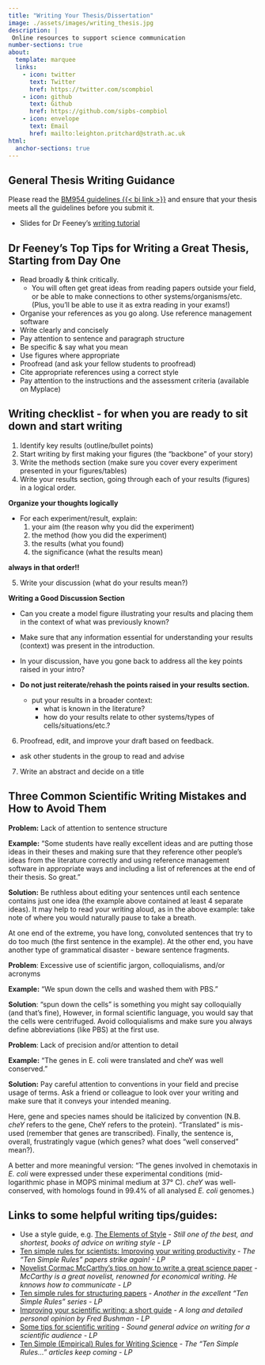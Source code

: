 ```yaml
---
title: "Writing Your Thesis/Dissertation"
image: ./assets/images/writing_thesis.jpg
description: |
 Online resources to support science communication
number-sections: true
about:
  template: marquee
  links:
    - icon: twitter
      text: Twitter
      href: https://twitter.com/scompbiol
    - icon: github
      text: Github
      href: https://github.com/sipbs-compbiol
    - icon: envelope
      text: Email
      href: mailto:leighton.pritchard@strath.ac.uk
html:
  anchor-sections: true
---
```


## General Thesis Writing Guidance

::: {.callout-important}
Please read the [BM954 guidelines {{< bi link >}}]({{< var myplace.guidelines >}}) and ensure that your thesis meets all the guidelines before you submit it.
:::

- Slides for Dr Feeney's [writing tutorial](./assets/slides/writing_tutorial.pdf)

## Dr Feeney's Top Tips for Writing a Great Thesis, Starting from Day One

- Read broadly & think critically.
  - You will often get great ideas from reading papers outside your field, or be able to make connections to other systems/organisms/etc. (Plus, you'll be able to use it as extra reading in your exams!)
- Organise your references as you go along. Use reference management software
- Write clearly and concisely
- Pay attention to sentence and paragraph structure
- Be specific & say what you mean
- Use figures where appropriate
- Proofread (and ask your fellow students to proofread)
- Cite appropriate references using a correct style
- Pay attention to the instructions and the assessment criteria (available on Myplace)

## Writing checklist - for when you are ready to sit down and start writing

1. Identify key results (outline/bullet points)
2. Start writing by first making your figures (the "backbone" of your story)
3. Write the methods section (make sure you cover every experiment presented in your figures/tables)
4. Write your results section, going through each of your results (figures) in a logical order.

::: {.callout-tip}
**Organize your thoughts logically**

- For each experiment/result, explain:
  1. your aim (the reason why you did the experiment)
  2. the method (how you did the experiment)
  3. the results (what you found)
  4. the significance (what the results mean)

**always in that order!!**
:::

5. Write your discussion (what do your results mean?)

::: {.callout-tip}
**Writing a Good Discussion Section**

- Can you create a model figure illustrating your results and placing them in the context of what was previously known?
- Make sure that any information essential for understanding your results (context) was present in the introduction.
- In your discussion, have you gone back to address all the key points raised in your intro?

- **Do not just reiterate/rehash the points raised in your results section.**
  - put your results in a broader context:
    - what is known in the literature?
    - how do your results relate to other systems/types of cells/situations/etc.?
:::

6.  Proofread, edit, and improve your draft based on feedback.
  - ask other students in the group to read and advise
7.  Write an abstract and decide on a title

## Three Common Scientific Writing Mistakes and How to Avoid Them

::: {.callout-note}
**Problem:** Lack of attention to sentence structure

**Example:** "Some students have really excellent ideas and are putting those ideas in their theses and making sure that they reference other people's ideas from the literature correctly and using reference management software in appropriate ways and including a list of references at the end of their thesis. So great."

**Solution:** Be ruthless about editing your sentences until each sentence contains just one idea (the example above contained at least 4 separate ideas). It may help to read your writing aloud, as in the above example: take note of where you would naturally pause to take a breath.

At one end of the extreme, you have long, convoluted sentences that try to do too much (the first sentence in the example). At the other end, you have another type of grammatical disaster - beware sentence fragments.
:::

::: {.callout-note}
**Problem**: Excessive use of scientific jargon, colloquialisms, and/or acronyms

**Example:** "We spun down the cells and washed them with PBS."

**Solution**: "spun down the cells" is something you might say colloquially (and that's fine), However, in formal scientific language, you would say that the cells were centrifuged. Avoid colloquialisms and make sure you always define abbreviations (like PBS) at the first use.
:::

::: {.callout-note}
**Problem**: Lack of precision and/or attention to detail

**Example:** "The genes in E. coli were translated and cheY was well conserved."

**Solution:** Pay careful attention to conventions in your field and precise usage of terms. Ask a friend or colleague to look over your writing and make sure that it conveys your intended meaning.

Here, gene and species names should be italicized by convention (N.B. *cheY* refers to the gene, CheY refers to the protein). "Translated" is mis-used (remember that genes are transcribed). Finally, the sentence is, overall, frustratingly vague (which genes? what does "well conserved" mean?).

A better and more meaningful version: "The genes involved in chemotaxis in *E. coli* were expressed under these experimental conditions (mid-logarithmic phase in MOPS minimal medium at 37° C). *cheY* was well-conserved, with homologs found in 99.4% of all analysed *E. coli* genomes.)
:::


## Links to some helpful writing tips/guides:

-   Use a style guide, e.g. [The Elements of Style](http://www.gutenberg.org/ebooks/37134) - _Still one of the best, and shortest, books of advice on writing style - LP_
-   [Ten simple rules for scientists: Improving your writing productivity](https://journals.plos.org/ploscompbiol/article?id=10.1371/journal.pcbi.1006379) - _The "Ten Simple Rules" papers strike again! - LP_
-   [Novelist Cormac McCarthy's tips on how to write a great science paper](https://www.nature.com/articles/d41586-019-02918-5) - _McCarthy is a great novelist, renowned for economical writing. He knnows how to communicate - LP_
-   [Ten simple rules for structuring papers](https://doi.org/10.1371/journal.pcbi.1005619) - _Another in the excellent "Ten Simple Rules" series - LP_
-   [Improving your scientific writing: a short guide](https://lijunsun.github.io/files/ScientificWritingV39.pdf) - _A long and detailed personal opinion by Fred Bushman - LP_ 
-   [Some tips for scientific writing](https://kucharski.substack.com/p/some-tips-for-scientific-writing) - _Sound general advice on writing for a scientific audience - LP_
-   [Ten Simple (Empirical) Rules for Writing Science](https://journals.plos.org/ploscompbiol/article?id=10.1371/journal.pcbi.1004205) - _The "Ten Simple Rules…" articles keep coming - LP_